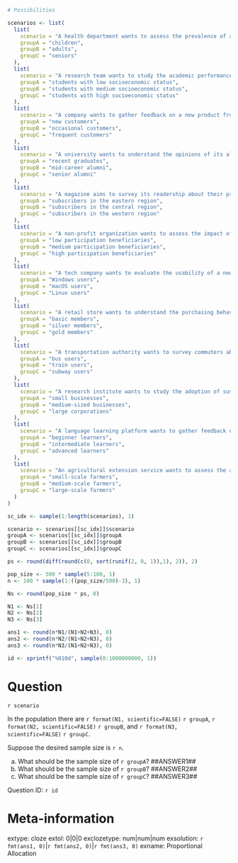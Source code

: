 ```r

# Possibilities 

scenarios <- list(
  list(
    scenario = "A health department wants to assess the prevalence of a disease in a city with a diverse population. They plan to divide the population into age groups and randomly select individuals from each group for testing.",
    groupA = "children",
    groupB = "adults",
    groupC = "seniors"
  ),
  list(
    scenario = "A research team wants to study the academic performance of students in a school district with schools of varying socioeconomic status. They plan to divide students into socioeconomic strata and randomly select students from each stratum for analysis.",
    groupA = "students with low socioeconomic status",
    groupB = "students with medium socioeconomic status",
    groupC = "students with high socioeconomic status"
  ),
  list(
    scenario = "A company wants to gather feedback on a new product from its customer base, which includes users with different levels of engagement.",
    groupA = "new customers",
    groupB = "occasional customers",
    groupC = "frequent customers"
  ),
  list(
    scenario = "A university wants to understand the opinions of its alumni regarding recent changes to the alumni association, categorizing alumni by their graduation year.",
    groupA = "recent graduates",
    groupB = "mid-career alumni",
    groupC = "senior alumni"
  ),
  list(
    scenario = "A magazine aims to survey its readership about their preferred content, considering readers from different geographical regions.",
    groupA = "subscribers in the eastern region",
    groupB = "subscribers in the central region",
    groupC = "subscribers in the western region"
  ),
  list(
    scenario = "A non-profit organization wants to assess the impact of its programs on beneficiaries with varying levels of participation.",
    groupA = "low participation beneficiaries",
    groupB = "medium participation beneficiaries",
    groupC = "high participation beneficiaries"
  ),
  list(
    scenario = "A tech company wants to evaluate the usability of a new software feature among users with different operating systems.",
    groupA = "Windows users",
    groupB = "macOS users",
    groupC = "Linux users"
  ),
  list(
    scenario = "A retail store wants to understand the purchasing behavior of customers with different membership tiers in their loyalty program.",
    groupA = "basic members",
    groupB = "silver members",
    groupC = "gold members"
  ),
  list(
    scenario = "A transportation authority wants to survey commuters about their satisfaction with public transit, considering different modes of transportation used.",
    groupA = "bus users",
    groupB = "train users",
    groupC = "subway users"
  ),
  list(
    scenario = "A research institute wants to study the adoption of sustainable practices among businesses of different sizes.",
    groupA = "small businesses",
    groupB = "medium-sized businesses",
    groupC = "large corporations"
  ),
  list(
    scenario = "A language learning platform wants to gather feedback on its curriculum from learners at different proficiency levels.",
    groupA = "beginner learners",
    groupB = "intermediate learners",
    groupC = "advanced learners"
  ),
  list(
    scenario = "An agricultural extension service wants to assess the adoption of new farming techniques among farmers with different farm sizes.",
    groupA = "small-scale farmers",
    groupB = "medium-scale farmers",
    groupC = "large-scale farmers"
  )
)

sc_idx <- sample(1:length(scenarios), 1)

scenario <- scenarios[[sc_idx]]$scenario
groupA <- scenarios[[sc_idx]]$groupA
groupB <- scenarios[[sc_idx]]$groupB
groupC <- scenarios[[sc_idx]]$groupC

ps <- round(diff(round(c(0, sort(runif(2, 0, 1)),1), 2)), 2)

pop_size <- 500 * sample(5:100, 1)
n <- 100 * sample(1:((pop_size/500)-3), 1)

Ns <- round(pop_size * ps, 0)

N1 <- Ns[1]
N2 <- Ns[2]
N3 <- Ns[3]

ans1 <- round(n*N1/(N1+N2+N3), 0)
ans2 <- round(n*N2/(N1+N2+N3), 0)
ans3 <- round(n*N3/(N1+N2+N3), 0)

id <- sprintf("%010d", sample(0:1000000000, 1))

```

Question
========
`r scenario`

In the population there are `r format(N1, scientific=FALSE)` `r groupA`, `r format(N2, scientific=FALSE)` `r groupB`, and `r format(N3, scientific=FALSE)` `r groupC`. 

Suppose the desired sample size is `r n`.

a. What should be the sample size of `r groupA`? ##ANSWER1##
b. What should be the sample size of `r groupB`? ##ANSWER2##
c. What should be the sample size of `r groupC`? ##ANSWER3##

Question ID: `r id`

Meta-information
================
extype: cloze
extol: 0|0|0
exclozetype: num|num|num
exsolution: `r fmt(ans1, 0)`|`r fmt(ans2, 0)`|`r fmt(ans3, 0)`
exname: Proportional Allocation
